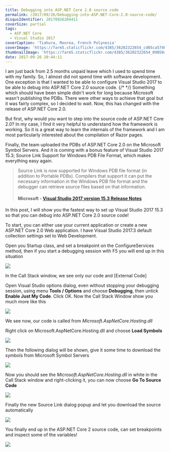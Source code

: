 ```yaml
---
title: Debugging into ASP.NET Core 2.0 source code
permalink: /2017/09/26/Debugging-into-ASP.NET-Core-2.0-source-code/
disqusIdentifier: 20170926204411
coverSize: partial
tags:
  - ASP.NET Core
  - Visual Studio 2017
coverCaption: 'Tiahura, Moorea, French Polynesia'
coverImage: 'https://farm5.staticflickr.com/4385/36202322654_cd05ca5740_h.jpg'
thumbnailImage: 'https://farm5.staticflickr.com/4385/36202322654_09850a5c86_q.jpg'
date: 2017-09-26 20:44:11
---
```

I am just back from 2.5 months unpaid leave which I used to spend time with my family. So, I almost did not spend time with software development. One exception is that I wanted to be able to configure Visual Studio 2017 to be able to debug into ASP.NET Core 2.0 source code.
{/* <!-- more --> */}
Something which should have been simple didn't work for long because Microsoft wasn't publishing the PDBs. There were other ways to achieve that goal but it was fairly complex, so I decided to wait. Now, this has changed with the release of ASP.NET Core 2.0.

But first, why would you want to step into the source code of ASP.NET Core 2.0?
In my case, I find it very helpful to understand how the framework is working. So it is a great way to learn the internals of the framework and I am most particularly interested about the compilation of Razor pages.

Finally, the team uploaded the PDBs of ASP.NET Core 2.0 on the Microsoft Symbol Servers. And it is coming with a bonus feature of Visual Studio 2017 15.3; Source Link Support for Windows PDB File Format, which makes everything easy again.

> Source Link is now supported for Windows PDB file format (in addition to Portable PDBs). Compilers that support it can put the necessary information in the Windows PDB file format and the debugger can retrieve source files based on that information.
> #### Microsoft - [Visual Studio 2017 version 15.3 Release Notes](https://www.visualstudio.com/en-us/news/releasenotes/vs2017-relnotes#source-link-support-for-windows-pdb-file-format)

In this post, I will show you the fastest way to set up Visual Studio 2017 15.3 so that you can debug into ASP.NET Core 2.0 source code!

To start, you can either use your current application or create a new ASP.NET Core 2.0 Web application.
I have Visual Studio 2017.3 default collection settings set to Web Development.

Open you Startup class, and set a breakpoint on the ConfigureServices method, then if you start a debugging session with F5 you will end up in this situation

![](https://farm5.staticflickr.com/4343/37372298705_65a2054a8d_c.jpg)

In the Call Stack window, we see only our code and [External Code]

Open Visual Studio options dialog, even without stopping your debugging session, using menu **Tools / Options** and choose **Debugging**, then untick **Enable Just My Code**. Click OK. Now the Call Stack Window show you much more like this

![](https://farm5.staticflickr.com/4427/37372901855_bc43c1e579_c.jpg)

We see now, our code is called from *Microsoft.AspNetCore.Hosting.dll*

Right click on Microsoft.AspNetCore.Hosting.dll and choose **Load Symbols**

![](https://farm5.staticflickr.com/4406/37287703876_296032f829_c.jpg)

Then the following dialog will be shown, give it some time to download the symbols from Microsoft Symbol Servers

![](https://farm5.staticflickr.com/4417/23483587158_1b3d16d4fc_z.jpg)

Now you should see the *Microsoft.AspNetCore.Hosting.dll* in white in the Call Stack window and right-clicking it, you can now choose **Go To Source Code**

![](https://farm5.staticflickr.com/4478/36625825424_87d424b7ef_c.jpg)

Finally the new Source Link dialog popup and let you download the source automatically 

![](https://farm5.staticflickr.com/4470/23483589828_59452c0da4_z.jpg)

You finally end up in the ASP.NET Core 2 source code, can set breakpoints and inspect some of the variables!

![](https://farm5.staticflickr.com/4502/23483591168_c99dd6953f_c.jpg)
